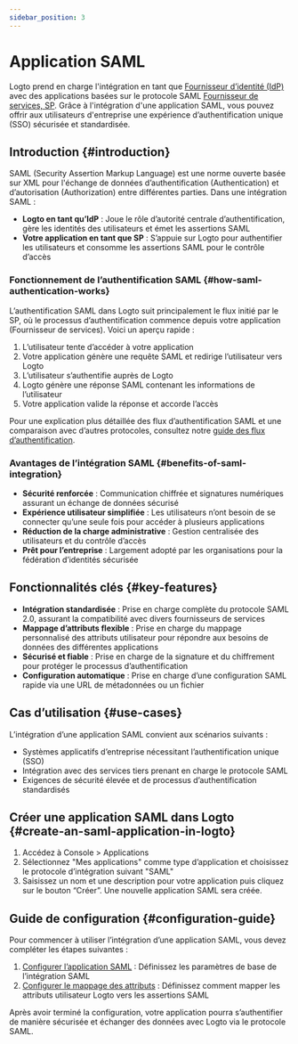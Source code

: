 ```yaml
---
sidebar_position: 3
---
```


# Application SAML

Logto prend en charge l'intégration en tant que [Fournisseur d’identité (IdP)](https://auth.wiki/identity-provider) avec des applications basées sur le protocole SAML [Fournisseur de services, SP](https://auth.wiki/service-provider). Grâce à l'intégration d'une application SAML, vous pouvez offrir aux utilisateurs d'entreprise une expérience d’authentification unique (SSO) sécurisée et standardisée.

## Introduction \{#introduction}

SAML (Security Assertion Markup Language) est une norme ouverte basée sur XML pour l'échange de données d’authentification (Authentication) et d’autorisation (Authorization) entre différentes parties. Dans une intégration SAML :

- **Logto en tant qu’IdP** : Joue le rôle d’autorité centrale d’authentification, gère les identités des utilisateurs et émet les assertions SAML
- **Votre application en tant que SP** : S’appuie sur Logto pour authentifier les utilisateurs et consomme les assertions SAML pour le contrôle d’accès

### Fonctionnement de l’authentification SAML \{#how-saml-authentication-works}

L’authentification SAML dans Logto suit principalement le flux initié par le SP, où le processus d’authentification commence depuis votre application (Fournisseur de services). Voici un aperçu rapide :

1. L’utilisateur tente d’accéder à votre application
2. Votre application génère une requête SAML et redirige l’utilisateur vers Logto
3. L’utilisateur s’authentifie auprès de Logto
4. Logto génère une réponse SAML contenant les informations de l’utilisateur
5. Votre application valide la réponse et accorde l’accès

Pour une explication plus détaillée des flux d’authentification SAML et une comparaison avec d’autres protocoles, consultez notre [guide des flux d’authentification](/integrate-logto/integrate-logto-into-your-application/understand-authentication-flow.mdx#saml-authentication-flow).

### Avantages de l’intégration SAML \{#benefits-of-saml-integration}

- **Sécurité renforcée** : Communication chiffrée et signatures numériques assurant un échange de données sécurisé
- **Expérience utilisateur simplifiée** : Les utilisateurs n’ont besoin de se connecter qu’une seule fois pour accéder à plusieurs applications
- **Réduction de la charge administrative** : Gestion centralisée des utilisateurs et du contrôle d’accès
- **Prêt pour l’entreprise** : Largement adopté par les organisations pour la fédération d’identités sécurisée

## Fonctionnalités clés \{#key-features}

- **Intégration standardisée** : Prise en charge complète du protocole SAML 2.0, assurant la compatibilité avec divers fournisseurs de services
- **Mappage d’attributs flexible** : Prise en charge du mappage personnalisé des attributs utilisateur pour répondre aux besoins de données des différentes applications
- **Sécurisé et fiable** : Prise en charge de la signature et du chiffrement pour protéger le processus d’authentification
- **Configuration automatique** : Prise en charge d’une configuration SAML rapide via une URL de métadonnées ou un fichier

## Cas d’utilisation \{#use-cases}

L’intégration d’une application SAML convient aux scénarios suivants :

- Systèmes applicatifs d’entreprise nécessitant l’authentification unique (SSO)
- Intégration avec des services tiers prenant en charge le protocole SAML
- Exigences de sécurité élevée et de processus d’authentification standardisés

## Créer une application SAML dans Logto \{#create-an-saml-application-in-logto}

1. Accédez à <CloudLink to="/applications">Console > Applications</CloudLink>
2. Sélectionnez "Mes applications" comme type d’application et choisissez le protocole d’intégration suivant "SAML"
3. Saisissez un nom et une description pour votre application puis cliquez sur le bouton “Créer”. Une nouvelle application SAML sera créée.

## Guide de configuration \{#configuration-guide}

Pour commencer à utiliser l’intégration d’une application SAML, vous devez compléter les étapes suivantes :

1. [Configurer l’application SAML](/integrate-logto/saml-app/setup.mdx) : Définissez les paramètres de base de l’intégration SAML
2. [Configurer le mappage des attributs](/integrate-logto/saml-app/attribute-mapping.mdx) : Définissez comment mapper les attributs utilisateur Logto vers les assertions SAML

Après avoir terminé la configuration, votre application pourra s’authentifier de manière sécurisée et échanger des données avec Logto via le protocole SAML.

